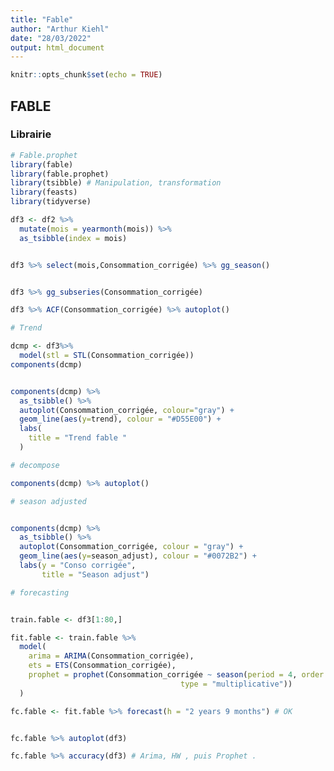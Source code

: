 ```yaml
---
title: "Fable"
author: "Arthur Kiehl"
date: "28/03/2022"
output: html_document
---
```


```r
knitr::opts_chunk$set(echo = TRUE)
```


## FABLE 


### Librairie 
```r
# Fable.prophet
library(fable)
library(fable.prophet)
library(tsibble) # Manipulation, transformation 
library(feasts)
library(tidyverse)
```



```r
df3 <- df2 %>%
  mutate(mois = yearmonth(mois)) %>%
  as_tsibble(index = mois) 


df3 %>% select(mois,Consommation_corrigée) %>% gg_season()


df3 %>% gg_subseries(Consommation_corrigée)

df3 %>% ACF(Consommation_corrigée) %>% autoplot()

```

```r
# Trend 

dcmp <- df3%>%
  model(stl = STL(Consommation_corrigée))
components(dcmp)


components(dcmp) %>%
  as_tsibble() %>%
  autoplot(Consommation_corrigée, colour="gray") +
  geom_line(aes(y=trend), colour = "#D55E00") +
  labs(
    title = "Trend fable "
  )
```

```r
# decompose 

components(dcmp) %>% autoplot()
```
```r
# season adjusted 


components(dcmp) %>%
  as_tsibble() %>%
  autoplot(Consommation_corrigée, colour = "gray") +
  geom_line(aes(y=season_adjust), colour = "#0072B2") +
  labs(y = "Conso corrigée",
       title = "Season adjust")
```


```r
# forecasting


train.fable <- df3[1:80,]

fit.fable <- train.fable %>%
  model(
    arima = ARIMA(Consommation_corrigée),
    ets = ETS(Consommation_corrigée),
    prophet = prophet(Consommation_corrigée ~ season(period = 4, order = 2,
                                      type = "multiplicative"))
  )

fc.fable <- fit.fable %>% forecast(h = "2 years 9 months") # OK 


fc.fable %>% autoplot(df3)

fc.fable %>% accuracy(df3) # Arima, HW , puis Prophet .
```
